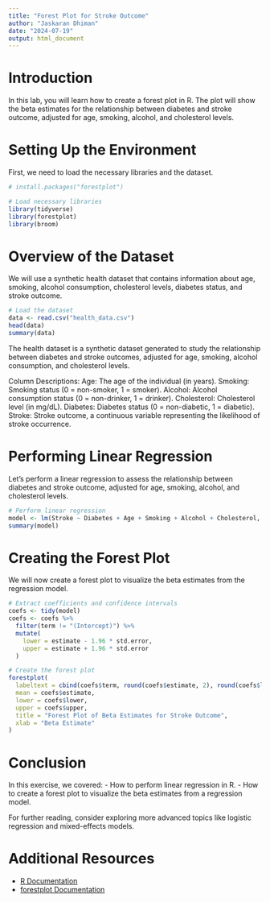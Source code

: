 ```yaml
---
title: "Forest Plot for Stroke Outcome"
author: "Jaskaran Dhiman"
date: "2024-07-19"
output: html_document
---
```


# Introduction

In this lab, you will learn how to create a forest plot in R. The plot will show the beta estimates for the relationship between diabetes and stroke outcome, adjusted for age, smoking, alcohol, and cholesterol levels.

# Setting Up the Environment

First, we need to load the necessary libraries and the dataset.

```r
# install.packages("forestplot")
```

```r
# Load necessary libraries
library(tidyverse)
library(forestplot)
library(broom)
```

# Overview of the Dataset

We will use a synthetic health dataset that contains information about age, smoking, alcohol consumption, cholesterol levels, diabetes status, and stroke outcome.

```r
# Load the dataset
data <- read.csv("health_data.csv")
head(data)
summary(data)
```

The health dataset is a synthetic dataset generated to study the relationship between diabetes and stroke outcomes, adjusted for age, smoking, alcohol consumption, and cholesterol levels. 

Column Descriptions:
Age: The age of the individual (in years).
Smoking: Smoking status (0 = non-smoker, 1 = smoker).
Alcohol: Alcohol consumption status (0 = non-drinker, 1 = drinker).
Cholesterol: Cholesterol level (in mg/dL).
Diabetes: Diabetes status (0 = non-diabetic, 1 = diabetic).
Stroke: Stroke outcome, a continuous variable representing the likelihood of stroke occurrence.


# Performing Linear Regression

Let's perform a linear regression to assess the relationship between diabetes and stroke outcome, adjusted for age, smoking, alcohol, and cholesterol levels.

```r
# Perform linear regression
model <- lm(Stroke ~ Diabetes + Age + Smoking + Alcohol + Cholesterol, data = data)
summary(model)
```

# Creating the Forest Plot

We will now create a forest plot to visualize the beta estimates from the regression model.

```r

# Extract coefficients and confidence intervals
coefs <- tidy(model)
coefs <- coefs %>%
  filter(term != "(Intercept)") %>%
  mutate(
    lower = estimate - 1.96 * std.error,
    upper = estimate + 1.96 * std.error
  )


```

```r
# Create the forest plot
forestplot(
  labeltext = cbind(coefs$term, round(coefs$estimate, 2), round(coefs$lower, 2), round(coefs$upper, 2)),
  mean = coefs$estimate,
  lower = coefs$lower,
  upper = coefs$upper,
  title = "Forest Plot of Beta Estimates for Stroke Outcome",
  xlab = "Beta Estimate"
)
```

# Conclusion

In this exercise, we covered: - How to perform linear regression in R. - How to create a forest plot to visualize the beta estimates from a regression model.

For further reading, consider exploring more advanced topics like logistic regression and mixed-effects models.

# Additional Resources

-   [R Documentation](https://www.rdocumentation.org/)
-   [forestplot Documentation](https://cran.r-project.org/web/packages/forestplot/forestplot.pdf)

